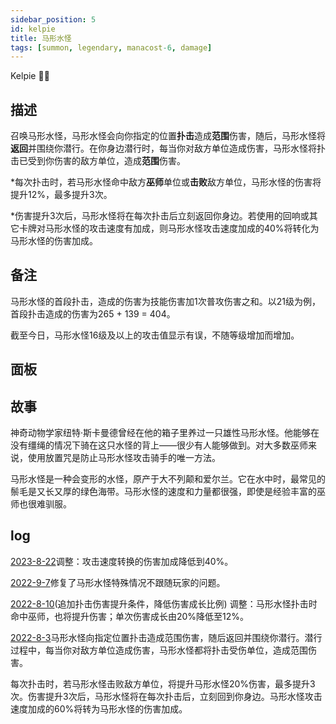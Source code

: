 ```yaml
---
sidebar_position: 5
id: kelpie
title: 马形水怪
tags: [summon, legendary, manacost-6, damage]
---
```


Kelpie 🤿🐉

<!--truncate-->



<CardBasics cardKey={id}/>


## 描述

召唤马形水怪，马形水怪会向你指定的位置**扑击**造成**范围**伤害，随后，马形水怪将**返回**并围绕你潜行。在你身边潜行时，每当你对敌方单位造成伤害，马形水怪将扑击已受到你伤害的敌方单位，造成**范围**伤害。

*每次扑击时，若马形水怪命中敌方**巫师**单位或**击败**敌方单位，马形水怪的伤害将提升12%，最多提升3次。

*伤害提升3次后，马形水怪将在每次扑击后立刻返回你身边。若使用的回响或其它卡牌对马形水怪的攻击速度有加成，则马形水怪攻击速度加成的40%将转化为马形水怪的伤害加成。


## 备注

马形水怪的首段扑击，造成的伤害为技能伤害加1次普攻伤害之和。以21级为例，首段扑击造成的伤害为265 + 139 = 404。

截至今日，马形水怪16级及以上的攻击值显示有误，不随等级增加而增加。


## 面板


<LevelComponent/>


<CardDynamicTable cardKey={id}/>


<CardComplexTable cardKey={id}/>

## 故事

神奇动物学家纽特·斯卡曼德曾经在他的箱子里养过一只雄性马形水怪。他能够在没有缰绳的情况下骑在这只水怪的背上——很少有人能够做到。对大多数巫师来说，使用放置咒是防止马形水怪攻击骑手的唯一方法。

马形水怪是一种会变形的水怪，原产于大不列颠和爱尔兰。它在水中时，最常见的鬃毛是又长又厚的绿色海带。马形水怪的速度和力量都很强，即使是经验丰富的巫师也很难驯服。


## log

[2023-8-22](/blog/230822-update-annc#adjustment)调整：攻击速度转换的伤害加成降低到40%。

[2022-9-7](/blog/220907-update-annc#fix)修复了马形水怪特殊情况不跟随玩家的问题。

[2022-8-10](/blog/220810-update-annc#adjustment)(追加扑击伤害提升条件，降低伤害成长比例)
调整：马形水怪扑击时命中巫师，也将提升伤害；单次伤害成长由20%降低至12%。

[2022-8-3](/blog/220803-update-annc#description)马形水怪向指定位置扑击造成范围伤害，随后返回并围绕你潜行。潜行过程中，每当你对敌方单位造成伤害，马形水怪都将扑击受伤单位，造成范围伤害。

每次扑击时，若马形水怪击败敌方单位，将提升马形水怪20%伤害，最多提升3次。伤害提升3次后，马形水怪将在每次扑击后，立刻回到你身边。马形水怪攻击速度加成的60%将转为马形水怪的伤害加成。
